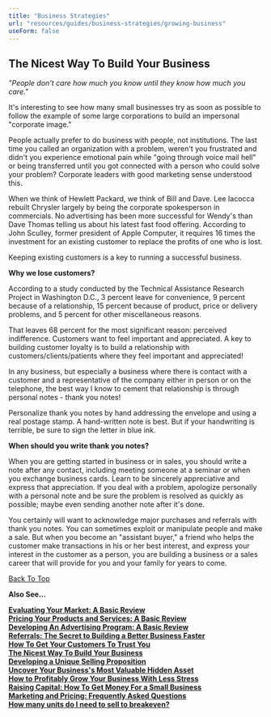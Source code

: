 ```yaml
---
title: "Business Strategies"
url: "resources/guides/business-strategies/growing-business"
useForm: false
---
```



The Nicest Way To Build Your Business
-------------------------------------

_"People don't care how much you know until they know how much you care."_

It's interesting to see how many small businesses try as soon as possible to follow the example of some large corporations to build an impersonal "corporate image."

People actually prefer to do business with people, not institutions. The last time you called an organization with a problem, weren't you frustrated and didn't you experience emotional pain while "going through voice mail hell" or being transferred until you got connected with a person who could solve your problem? Corporate leaders with good marketing sense understood this.

When we think of Hewlett Packard, we think of Bill and Dave. Lee Iacocca rebuilt Chrysler largely by being the corporate spokesperson in commercials. No advertising has been more successful for Wendy's than Dave Thomas telling us about his latest fast food offering. According to John Sculley, former president of Apple Computer, it requires 16 times the investment for an existing customer to replace the profits of one who is lost.

Keeping existing customers is a key to running a successful business.

**Why we lose customers?**

According to a study conducted by the Technical Assistance Research Project in Washington D.C., 3 percent leave for convenience, 9 percent because of a relationship, 15 percent because of product, price or delivery problems, and 5 percent for other miscellaneous reasons.

That leaves 68 percent for the most significant reason: perceived indifference. Customers want to feel important and appreciated. A key to building customer loyalty is to build a relationship with customers/clients/patients where they feel important and appreciated!

In any business, but especially a business where there is contact with a customer and a representative of the company either in person or on the telephone, the best way I know to cement that relationship is through personal notes - thank you notes!

Personalize thank you notes by hand addressing the envelope and using a real postage stamp. A hand-written note is best. But if your handwriting is terrible, be sure to sign the letter in blue ink.

**When should you write thank you notes?**

When you are getting started in business or in sales, you should write a note after any contact, including meeting someone at a seminar or when you exchange business cards. Learn to be sincerely appreciative and express that appreciation. If you deal with a problem, apologize personally with a personal note and be sure the problem is resolved as quickly as possible; maybe even sending another note after it's done.

You certainly will want to acknowledge major purchases and referrals with thank you notes. You can sometimes exploit or manipulate people and make a sale. But when you become an "assistant buyer," a friend who helps the customer make transactions in his or her best interest, and express your interest in the customer as a person, you are building a business or a sales career that will provide for you and your family for years to come.

[Back To Top](#top)

**Also See...**

[**Evaluating Your Market: A Basic Review**](/resources/guides/business-strategies/evaluating-market-fg)  
[**Pricing Your Products and Services: A Basic Review**](/resources/guides/business-strategies/pricing-products-services-fg)  
[**Developing An Advertising Program: A Basic Review**](/resources/guides/business-strategies/developing-advertising-fg)  
[**Referrals: The Secret to Building a Better Business Faster**](/resources/guides/business-strategies/referral-fg)  
[**How To Get Your Customers To Trust You**](/resources/guides/business-strategies/get-customers-trust-fg)  
[**The Nicest Way To Build Your Business**](/resources/guides/business-strategies/build-business-fg)  
[**Developing a Unique Selling Proposition**](/resources/guides/business-strategies/developing-selling-proposition-fg)  
[**Uncover Your Business's Most Valuable Hidden Asset**](/resources/guides/business-strategies/uncover-business-asset-fg)  
[**How to Profitably Grow Your Business With Less Stress**](/resources/guides/business-strategies/grow-business-fg)  
[**Raising Capital: How To Get Money For a Small Business**](/resources/guides/business-strategies/raising-capital-fg)  
[**Marketing and Pricing: Frequently Asked Questions**](/resources/guides/frequently-asked-questions/marketing-pricing-faq)  
[**How many units do I need to sell to breakeven?**](http://www.calcxml.com/calculators/breakeven-analysis?skn=481)  

